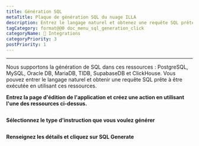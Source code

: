 ```yaml
---
title: Génération SQL
metaTitle: Plaque de génération SQL du nuage ILLA
description: Entrez le langage naturel et obtenez une requête SQL prête à l'emploi
tagCategory: format@@0 doc_menu_sql_generation_click
categoryName: 🔨 Integrations
categoryPriority: 3
postPriority: 1
---
```


* * *

<Heading hidden>Génération SQL</Heading>

Nous supportons la génération de SQL dans ces ressources : PostgreSQL, MySQL, Oracle DB, MariaDB, TIDB, SupabaseDB et ClickHouse. Vous pouvez entrer le langage naturel et obtenir une requête SQL prête à être exécutée en utilisant ces ressources. 

**Entrez la page d'édition de l'application et créez une action en utilisant l'une des ressources ci-dessus.** 

<img src='https://cdn.illacloud.com/official-website/img/docs/assemble/sql_generate.png' alt="" />

**Sélectionnez le type d'instruction que vous voulez générer**

<img src='https://cdn.illacloud.com/official-website/img/docs/assemble/sql_generate(1).gif' alt="" />

**Renseignez les détails et cliquez sur SQL Generate**

<img src='https://cdn.illacloud.com/official-website/img/docs/assemble/sql_generate(2).png' alt="" />
